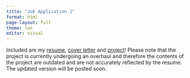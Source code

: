 ```yaml
---
title: "Job Application 1"
format: html
page-layout: full
theme: lux
editor: visual
---
```


Included are my [resume](resume1.qmd), [cover letter](coverletter1.qmd) and [project](../../projects/spending-habit-prediction/spending-about.qmd)! Please note that the project is currently undergoing an overhaul and therefore the contents of the project are outdated and are not accurately reflected by the resume. The updated version will be posted soon.
